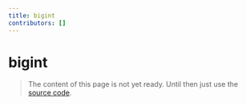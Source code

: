 ```yaml
---
title: bigint
contributors: []
---
```


# bigint

> The content of this page is not yet ready. Until then just use the [source code](https://github.com/fabian-hiller/valibot/blob/main/library/src/schemas/bigint/bigint.ts).
